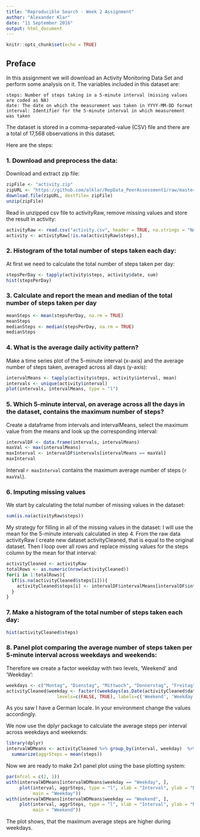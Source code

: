 ```yaml
---
title: "Reproducible Search - Week 2 Assignment"
author: "Alexander Klar"
date: "11 September 2016"
output: html_document
---
```


```r
knitr::opts_chunk$set(echo = TRUE)
```

## Preface

In this assignment we will download an Activity Monitoring Data Set and perform some analysis on it. The variables included in this dataset are:

    steps: Number of steps taking in a 5-minute interval (missing values are coded as NA)
    date: The date on which the measurement was taken in YYYY-MM-DD format
    interval: Identifier for the 5-minute interval in which measurement was taken

The dataset is stored in a comma-separated-value (CSV) file and there are a total of 17,568 observations in this dataset.

Here are the steps:

### 1. Download and preprocess the data:

Download and extract zip file:
```r
zipFile <- "activity.zip"
zipURL <- "https://github.com/alklar/RepData_PeerAssessment1/raw/master/activity.zip"
download.file(zipURL, destfile= zipFile)
unzip(zipFile)
```

Read in unzipped csv file to activityRaw, 
remove missing values and store the result in activity:
```r
activityRaw <- read.csv("activity.csv", header = TRUE, na.strings = "NA")
activity <- activityRaw[!is.na(activityRaw$steps),]
```

### 2. Histogram of the total number of steps taken each day:

At first we need to calculate the total number of steps taken per day:
```r
stepsPerDay <- tapply(activity$steps, activity$date, sum)
hist(stepsPerDay)
```

### 3. Calculate and report the mean and median of the total number of steps taken per day
```r
meanSteps <- mean(stepsPerDay, na.rm = TRUE)
meanSteps
medianSteps <- median(stepsPerDay, na.rm = TRUE)
medianSteps
```


### 4. What is the average daily activity pattern?
Make a time series plot of the 5-minute interval (x-axis) and the average number of steps taken, averaged across all days (y-axis):
```r
intervalMeans <- tapply(activity$steps, activity$interval, mean)
intervals <- unique(activity$interval)
plot(intervals, intervalMeans, type = "l")
```

### 5. Which 5-minute interval, on average across all the days in the dataset, contains the maximum number of steps?
Create a dataframe from intervals and intervalMeans, 
select the maximum value from the means and look up the corresponding interval:
```r
intervalDF <- data.frame(intervals, intervalMeans)
maxVal <- max(intervalMeans)
maxInterval <- intervalDF$intervals[intervalMeans == maxVal]
maxInterval
```

Interval `r maxInterval` contains the maximum average number of steps (`r maxVal`). 

### 6. Imputing missing values
We start by calculating the total number of missing values in the dataset:
```r
sum(is.na(activityRaw$steps))
```

My strategy for filling in all of the missing values in the dataset:
I will use the mean for the 5-minute intervals calculated in step 4.
From the raw data activityRaw I create new dataset activityCleaned, that is equal to the original dataset. Then I loop over all rows and replace missing values for the steps column by the mean for that interval:
```r
activityCleaned <- activityRaw
totalRows <- as.numeric(nrow(activityCleaned))
for(i in 1:totalRows){
  if(is.na(activityCleaned$steps[i])){
    activityCleaned$steps[i] <- intervalDF$intervalMeans[intervalDF$intervals == activityCleaned$interval[i]]
  }
}
```

### 7. Make a histogram of the total number of steps taken each day: 
```r
hist(activityCleaned$steps)
```

### 8. Panel plot comparing the average number of steps taken per 5-minute interval across weekdays and weekends:

Therefore we create a factor weekday with two levels, 'Weekend' and 'Weekday':
```r
weekdays <- c("Montag", "Dienstag", "Mittwoch", "Donnerstag", "Freitag")
activityCleaned$weekday <- factor((weekdays(as.Date(activityCleaned$date)) %in% weekdays), 
                   levels=c(FALSE, TRUE), labels=c('Weekend', 'Weekday')) 
```
As you saw I have a German locale. In your environment change the values accordingly.

We now use the dplyr package to calculate the average steps per interval across weekdays and weekends:
```r
library(dplyr)
intervalWDMeans <- activityCleaned %>% group_by(interval, weekday)  %>% 
  summarize(aggrSteps = mean(steps))
```

Now we are ready to make 2x1 panel plot using the base plotting system:
```r
par(mfcol = c(2, 1))
with(intervalWDMeans[intervalWDMeans$weekday == "Weekday", ], 
     plot(interval, aggrSteps, type = "l", xlab = "Interval", ylab = "Number of Steps",
          main = "Weekday"))
with(intervalWDMeans[intervalWDMeans$weekday == "Weekend", ], 
     plot(interval, aggrSteps, type = "l", xlab = "Interval", ylab = "Number of Steps",
          main = "Weekend"))
```

The plot shows, that the maximum average steps are higher during weekdays. 
